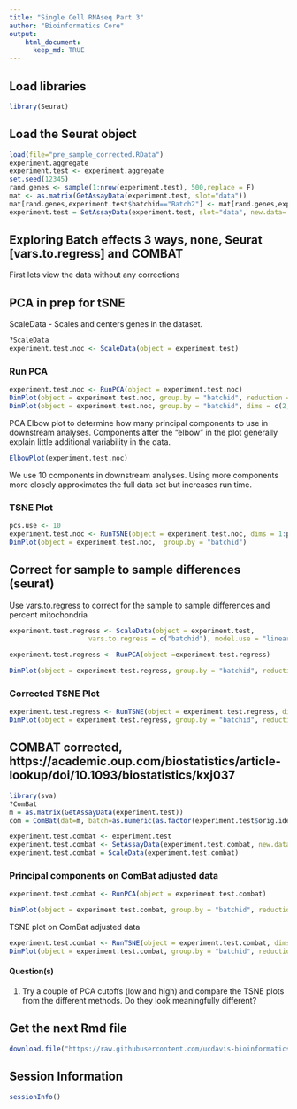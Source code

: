 ```yaml
---
title: "Single Cell RNAseq Part 3"
author: "Bioinformatics Core"
output:
    html_document:
      keep_md: TRUE
---
```

## Load libraries
```r
library(Seurat)
```

## Load the Seurat object
```r
load(file="pre_sample_corrected.RData")
experiment.aggregate
experiment.test <- experiment.aggregate
set.seed(12345)
rand.genes <- sample(1:nrow(experiment.test), 500,replace = F)
mat <- as.matrix(GetAssayData(experiment.test, slot="data"))
mat[rand.genes,experiment.test$batchid=="Batch2"] <- mat[rand.genes,experiment.test$batchid=="Batch2"] + 0.18
experiment.test = SetAssayData(experiment.test, slot="data", new.data= mat )
```

## Exploring Batch effects 3 ways, none, Seurat [vars.to.regress] and COMBAT

First lets view the data without any corrections

## PCA in prep for tSNE

ScaleData - Scales and centers genes in the dataset. 
```r
?ScaleData
experiment.test.noc <- ScaleData(object = experiment.test)
```

### Run PCA
```r
experiment.test.noc <- RunPCA(object = experiment.test.noc)
DimPlot(object = experiment.test.noc, group.by = "batchid", reduction = "pca")
DimPlot(object = experiment.test.noc, group.by = "batchid", dims = c(2,3), reduction = "pca")
```

PCA Elbow plot to determine how many principal components to use in downstream analyses.  Components after the "elbow" in the plot generally explain little additional variability in the data.

```r
ElbowPlot(experiment.test.noc)
```

We use 10 components in downstream analyses. Using more components more closely approximates the full data set but increases run time.

### TSNE Plot
```r
pcs.use <- 10
experiment.test.noc <- RunTSNE(object = experiment.test.noc, dims = 1:pcs.use)
DimPlot(object = experiment.test.noc,  group.by = "batchid")
```

## Correct for sample to sample differences (seurat)

Use vars.to.regress to correct for the sample to sample differences and percent mitochondria
```r
experiment.test.regress <- ScaleData(object = experiment.test, 
                    vars.to.regress = c("batchid"), model.use = "linear")

experiment.test.regress <- RunPCA(object =experiment.test.regress)

DimPlot(object = experiment.test.regress, group.by = "batchid", reduction.use = "pca")
```

### Corrected TSNE Plot
```r
experiment.test.regress <- RunTSNE(object = experiment.test.regress, dims.use = 1:pcs.use)
DimPlot(object = experiment.test.regress, group.by = "batchid", reduction = "tsne")
```

## COMBAT corrected, https://academic.oup.com/biostatistics/article-lookup/doi/10.1093/biostatistics/kxj037

```r
library(sva)
?ComBat
m = as.matrix(GetAssayData(experiment.test))
com = ComBat(dat=m, batch=as.numeric(as.factor(experiment.test$orig.ident)), prior.plots=FALSE, par.prior=TRUE)
```


```r
experiment.test.combat <- experiment.test
experiment.test.combat <- SetAssayData(experiment.test.combat, new.data = as.matrix(com))
experiment.test.combat = ScaleData(experiment.test.combat)
```

### Principal components on ComBat adjusted data
```r
experiment.test.combat <- RunPCA(object = experiment.test.combat)

DimPlot(object = experiment.test.combat, group.by = "batchid", reduction = "pca")
```

TSNE plot on ComBat adjusted data
```r
experiment.test.combat <- RunTSNE(object = experiment.test.combat, dims.use = 1:pcs.use)
DimPlot(object = experiment.test.combat, group.by = "batchid", reduction = "tsne")
```

#### Question(s)

1. Try a couple of PCA cutoffs (low and high) and compare the TSNE plots from the different methods.  Do they look meaningfully different?

## Get the next Rmd file
```r
download.file("https://raw.githubusercontent.com/ucdavis-bioinformatics-training/2019-single-cell-RNA-sequencing-Workshop-UCD_UCSF/master/scrnaseq_analysis/scRNA_Workshop-PART4.Rmd", "scRNA_Workshop-PART4.Rmd")
```

## Session Information
```r
sessionInfo()
```